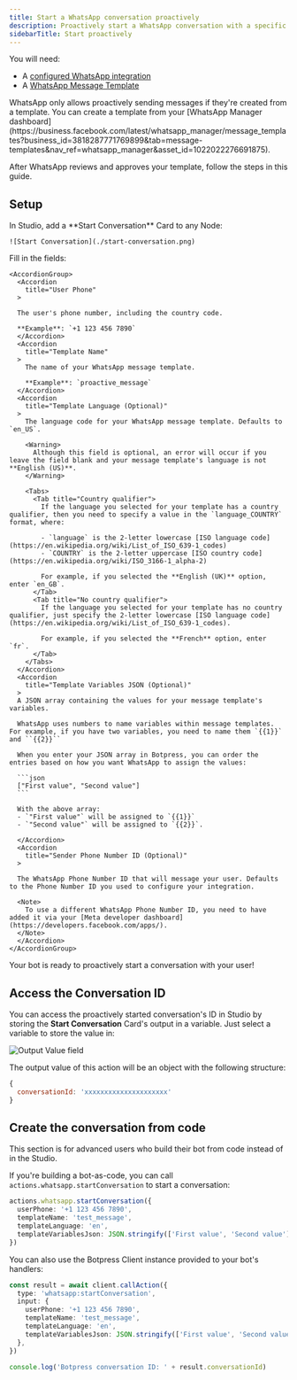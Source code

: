 ```yaml
---
title: Start a WhatsApp conversation proactively
description: Proactively start a WhatsApp conversation with a specific user.
sidebarTitle: Start proactively
---
```


<Info>
  You will need:

  - A [configured WhatsApp integration](./introduction.mdx)
  - A [WhatsApp Message Template](https://developers.facebook.com/docs/whatsapp/message-templates/guidelines/)
</Info>

<Note>
  WhatsApp only allows proactively sending messages if they're created from a template. You can create a template from your [WhatsApp Manager dashboard](https://business.facebook.com/latest/whatsapp_manager/message_templates?business_id=3818287771769899&tab=message-templates&nav_ref=whatsapp_manager&asset_id=1022022276691875).

  After WhatsApp reviews and approves your template, follow the steps in this guide.
</Note>

## Setup

<Steps titleSize="h3">
  <Step title="Add the Start Conversation Card">
    In Studio, add a **Start Conversation** Card to any Node:

    ![Start Conversation](./start-conversation.png)

  </Step>
  <Step title="Fill in the required fields">
    Fill in the fields:

    <AccordionGroup>
      <Accordion
        title="User Phone"
      >

      The user's phone number, including the country code.
      
      **Example**: `+1 123 456 7890`
      </Accordion>
      <Accordion
        title="Template Name"
      >
        The name of your WhatsApp message template.

        **Example**: `proactive_message`
      </Accordion>
      <Accordion
        title="Template Language (Optional)"
      >
        The language code for your WhatsApp message template. Defaults to `en_US`.

        <Warning>
          Although this field is optional, an error will occur if you leave the field blank and your message template's language is not **English (US)**.
        </Warning>

        <Tabs>
          <Tab title="Country qualifier">
            If the language you selected for your template has a country qualifier, then you need to specify a value in the `language_COUNTRY` format, where:

            - `language` is the 2-letter lowercase [ISO language code](https://en.wikipedia.org/wiki/List_of_ISO_639-1_codes)
            - `COUNTRY` is the 2-letter uppercase [ISO country code](https://en.wikipedia.org/wiki/ISO_3166-1_alpha-2)

            For example, if you selected the **English (UK)** option, enter `en_GB`.
          </Tab>
          <Tab title="No country qualifier">
            If the language you selected for your template has no country qualifier, just specify the 2-letter lowercase [ISO language code](https://en.wikipedia.org/wiki/List_of_ISO_639-1_codes).

            For example, if you selected the **French** option, enter `fr`.
          </Tab>
        </Tabs>
      </Accordion>
      <Accordion
        title="Template Variables JSON (Optional)"
      >
      A JSON array containing the values for your message template's variables.

      WhatsApp uses numbers to name variables within message templates. For example, if you have two variables, you need to name them `{{1}}` and ``{{2}}``

      When you enter your JSON array in Botpress, you can order the entries based on how you want WhatsApp to assign the values:

      ```json
      ["First value", "Second value"]
      ```

      With the above array:
      - `"First value"` will be assigned to `{{1}}`
      - `"Second value"` will be assigned to `{{2}}`.

      </Accordion>
      <Accordion
        title="Sender Phone Number ID (Optional)"
      >
      
      The WhatsApp Phone Number ID that will message your user. Defaults to the Phone Number ID you used to configure your integration.

      <Note>
        To use a different WhatsApp Phone Number ID, you need to have added it via your [Meta developer dashboard](https://developers.facebook.com/apps/).
      </Note>
      </Accordion>
    </AccordionGroup>
  </Step>
</Steps>

<Check>
  Your bot is ready to proactively start a conversation with your user! 
</Check>

## Access the Conversation ID

You can access the proactively started conversation's ID in Studio by storing the **Start Conversation** Card's output in a variable. Just select a variable to store the value in:

![Output Value field](./output-value.png)

The output value of this action will be an object with the following structure:

```js
{
  conversationId: 'xxxxxxxxxxxxxxxxxxxxx'
}
```

## Create the conversation from code

<Note>
  This section is for advanced users who build their bot from code instead of in the Studio.
</Note>

If you're building a bot-as-code, you can call `actions.whatsapp.startConversation` to start a conversation:

```ts
actions.whatsapp.startConversation({
  userPhone: '+1 123 456 7890',
  templateName: 'test_message',
  templateLanguage: 'en',
  templateVariablesJson: JSON.stringify(['First value', 'Second value'])
})
```

You can also use the Botpress Client instance provided to your bot's handlers:

```ts
const result = await client.callAction({
  type: 'whatsapp:startConversation',
  input: {
    userPhone: '+1 123 456 7890',
    templateName: 'test_message',
    templateLanguage: 'en',
    templateVariablesJson: JSON.stringify(['First value', 'Second value']),
  },
})

console.log('Botpress conversation ID: ' + result.conversationId)
```